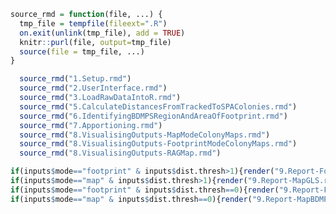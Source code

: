 
```r
source_rmd = function(file, ...) {
  tmp_file = tempfile(fileext=".R")
  on.exit(unlink(tmp_file), add = TRUE)
  knitr::purl(file, output=tmp_file)
  source(file = tmp_file, ...)
}
```

```r
  source_rmd("1.Setup.rmd")
  source_rmd("2.UserInterface.rmd")
  source_rmd("3.LoadRawDataIntoR.rmd")
  source_rmd("5.CalculateDistancesFromTrackedToSPAColonies.rmd")
  source_rmd("6.IdentifyingBDMPSRegionAndAreaOfFootprint.rmd")
  source_rmd("7.Apportioning.rmd")
  source_rmd("8.VisualisingOutputs-MapModeColonyMaps.rmd")
  source_rmd("8.VisualisingOutputs-FootprintModeColonyMaps.rmd")
  source_rmd("8.VisualisingOutputs-RAGMap.rmd")

```

```r
if(inputs$mode=="footprint" & inputs$dist.thresh>1){render("9.Report-FootprintGLS.rmd", output_file=paste0(inputs$title, ".pdf"))}
if(inputs$mode=="map" & inputs$dist.thresh>1){render("9.Report-MapGLS.rmd", output_file=paste0(inputs$title, ".pdf"))}
if(inputs$mode=="footprint" & inputs$dist.thresh==0){render("9.Report-FootprintBDMPS.rmd", output_file=paste0(inputs$title, ".pdf"))}
if(inputs$mode=="map" & inputs$dist.thresh==0){render("9.Report-MapBDMPS.rmd", output_file=paste0(inputs$title, ".pdf"))}
```


